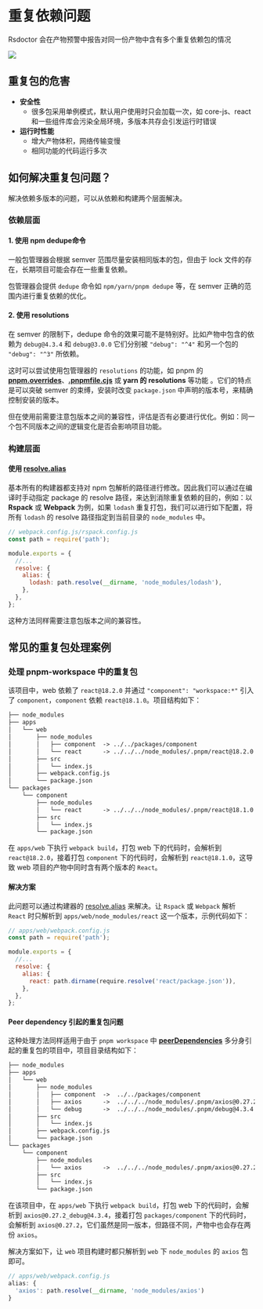 # 重复依赖问题

Rsdoctor 会在产物预警中报告对同一份产物中含有多个重复依赖包的情况

<img src="https://lf3-static.bytednsdoc.com/obj/eden-cn/lognuvj/rsdoctor/docs/usage/bundle/bundle-alerts.png" />

## 重复包的危害

- **安全性**
  - 很多包采用单例模式，默认用户使用时只会加载一次，如 core-js、react 和一些组件库会污染全局环境，多版本共存会引发运行时错误
- **运行时性能**
  - 增大产物体积，网络传输变慢
  - 相同功能的代码运行多次

## 如何解决重复包问题？

解决依赖多版本的问题，可以从依赖和构建两个层面解决。

### 依赖层面

#### 1. 使用 npm dedupe命令

一般包管理器会根据 semver 范围尽量安装相同版本的包，但由于 lock 文件的存在，长期项目可能会存在一些重复依赖。

包管理器会提供 `dedupe` 命令如 `npm/yarn/pnpm dedupe` 等，在 semver 正确的范围内进行重复依赖的优化。

#### 2. 使用 resolutions

在 semver 的限制下，dedupe 命令的效果可能不是特别好。比如产物中包含的依赖为 `debug@4.3.4` 和 `debug@3.0.0` 它们分别被 `"debug": "^4"` 和另一个包的 `"debug": "^3"` 所依赖。

这时可以尝试使用包管理器的 `resolutions` 的功能，如 pnpm 的 [**pnpm.overrides**](https://pnpm.io/package_json#pnpmoverrides)、[**.pnpmfile.cjs**](https://pnpm.io/pnpmfile#hooksreadpackagepkg-context-pkg--promisepkg) 或 **yarn 的 resolutions** 等功能
。它们的特点是可以突破 semver 的束缚，安装时改变 `package.json` 中声明的版本号，来精确控制安装的版本。

但在使用前需要注意包版本之间的兼容性，评估是否有必要进行优化。例如：同一个包不同版本之间的逻辑变化是否会影响项目功能。

### 构建层面

#### 使用 [resolve.alias](https://www.rspack.dev/config/resolve.html#resolvealias)

基本所有的构建器都支持对 npm 包解析的路径进行修改。因此我们可以通过在编译时手动指定 package 的 resolve 路径，来达到消除重复依赖的目的，例如：以 **Rspack** 或 **Webpack** 为例，如果 `lodash` 重复打包，我们可以进行如下配置，将所有 `lodash` 的 resolve 路径指定到当前目录的 `node_modules` 中。

```js
// webpack.config.js/rspack.config.js
const path = require('path');

module.exports = {
  //...
  resolve: {
    alias: {
      lodash: path.resolve(__dirname, 'node_modules/lodash'),
    },
  },
};
```

这种方法同样需要注意包版本之间的兼容性。

## 常见的重复包处理案例

### 处理 pnpm-workspace 中的重复包

该项目中，web 依赖了 `react@18.2.0` 并通过 `"component": "workspace:*"` 引入了 `component`，`component` 依赖 `react@18.1.0`。项目结构如下：

```txt
├── node_modules
├── apps
│   └── web
│       ├── node_modules
│       │   ├── component  -> ../../packages/component
│       │   └── react      -> ../../../node_modules/.pnpm/react@18.2.0
│       ├── src
│       │   └── index.js
│       ├── webpack.config.js
│       └── package.json
└── packages
    └── component
        ├── node_modules
        │   └── react      -> ../../../node_modules/.pnpm/react@18.1.0
        ├── src
        │   └── index.js
        └── package.json
```

在 `apps/web` 下执行 `webpack build`，打包 web 下的代码时，会解析到 `react@18.2.0`，接着打包 `component` 下的代码时，会解析到 `react@18.1.0`，这导致 web 项目的产物中同时含有两个版本的 `React`。

#### 解决方案

此问题可以通过构建器的 [resolve.alias](https://www.rspack.dev/config/resolve.html#resolvealias) 来解决。让 `Rspack` 或 `Webpack` 解析 `React` 时只解析到 `apps/web/node_modules/react` 这一个版本，示例代码如下：

```javascript
// apps/web/webpack.config.js
const path = require('path');

module.exports = {
  //...
  resolve: {
    alias: {
      react: path.dirname(require.resolve('react/package.json')),
    },
  },
};
```

#### Peer dependency 引起的重复包问题

这种处理方法同样适用于由于 `pnpm workspace` 中 **[peerDependencies](https://pnpm.io/how-peers-are-resolved)** 多分身引起的重复包的项目中，项目目录结构如下：

```txt
├── node_modules
├── apps
│   └── web
│       ├── node_modules
│       │   ├── component  ->  ../../packages/component
│       │   ├── axios      ->  ../../../node_modules/.pnpm/axios@0.27.2_debug@4.3.4
│       │   └── debug      ->  ../../../node_modules/.pnpm/debug@4.3.4
│       ├── src
│       │   └── index.js
│       ├── webpack.config.js
│       └── package.json
└── packages
    └── component
        ├── node_modules
        │   └── axios      ->  ../../../node_modules/.pnpm/axios@0.27.2
        ├── src
        │   └── index.js
        └── package.json
```

在该项目中，在 `apps/web` 下执行 `webpack build`，打包 web 下的代码时，会解析到 `axios@0.27.2_debug@4.3.4`，接着打包 `packages/component` 下的代码时，会解析到 `axios@0.27.2`，它们虽然是同一版本，但路径不同，产物中也会存在两份 `axios`。

解决方案如下，让 `web` 项目构建时都只解析到 `web` 下 `node_modules` 的 `axios` 包即可。

```javascript
// apps/web/webpack.config.js
alias: {
  'axios': path.resolve(__dirname, 'node_modules/axios')
}
```
